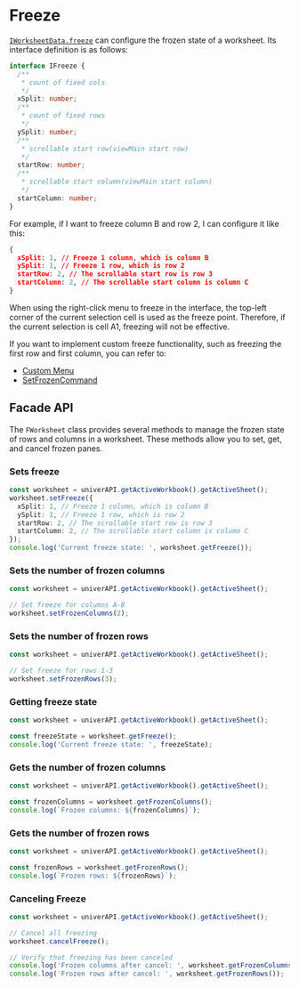 
# Freeze <VersionBadge version="0.3.0+" />

[`IWorksheetData.freeze`](/guides/sheets/getting-started/workbook-data#iworksheetdata) can configure the frozen state of a worksheet. Its interface definition is as follows:

```typescript
interface IFreeze {
  /**
   * count of fixed cols
   */
  xSplit: number;
  /**
   * count of fixed rows
   */
  ySplit: number;
  /**
   * scrollable start row(viewMain start row)
   */
  startRow: number;
  /**
   * scrollable start column(viewMain start column)
   */
  startColumn: number;
}
```

For example, if I want to freeze column B and row 2, I can configure it like this:

```json
{
  xSplit: 1, // Freeze 1 column, which is column B
  ySplit: 1, // Freeze 1 row, which is row 2
  startRow: 2, // The scrollable start row is row 3
  startColumn: 2, // The scrollable start column is column C
}
```

<Callout type="info" emoji="ℹ️">
  When using the right-click menu to freeze in the interface, the top-left corner of the current selection cell is used as the freeze point. Therefore, if the current selection is cell A1, freezing will not be effective.
</Callout>

If you want to implement custom freeze functionality, such as freezing the first row and first column, you can refer to:

- [Custom Menu](/guides/sheets/advanced/custom-ui)
- [SetFrozenCommand](https://github.com/dream-num/univer/blob/dev/packages/sheets/src/commands/commands/set-frozen.command.ts#L32)

## Facade API

The `FWorksheet` class provides several methods to manage the frozen state of rows and columns in a worksheet. These methods allow you to set, get, and cancel frozen panes.

### Sets freeze

```typescript
const worksheet = univerAPI.getActiveWorkbook().getActiveSheet();
worksheet.setFreeze({
  xSplit: 1, // Freeze 1 column, which is column B
  ySplit: 1, // Freeze 1 row, which is row 2
  startRow: 2, // The scrollable start row is row 3
  startColumn: 2, // The scrollable start column is column C
});
console.log('Current freeze state: ', worksheet.getFreeze());
```

### Sets the number of frozen columns

```typescript
const worksheet = univerAPI.getActiveWorkbook().getActiveSheet();

// Set freeze for columns A-B
worksheet.setFrozenColumns(2);
```

### Sets the number of frozen rows

```typescript
const worksheet = univerAPI.getActiveWorkbook().getActiveSheet();

// Set freeze for rows 1-3
worksheet.setFrozenRows(3);
```

### Getting freeze state

```typescript
const worksheet = univerAPI.getActiveWorkbook().getActiveSheet();

const freezeState = worksheet.getFreeze();
console.log('Current freeze state: ', freezeState);
```

### Gets the number of frozen columns

```typescript
const worksheet = univerAPI.getActiveWorkbook().getActiveSheet();

const frozenColumns = worksheet.getFrozenColumns();
console.log(`Frozen columns: ${frozenColumns}`);
```

### Gets the number of frozen rows

```typescript
const worksheet = univerAPI.getActiveWorkbook().getActiveSheet();

const frozenRows = worksheet.getFrozenRows();
console.log(`Frozen rows: ${frozenRows}`);
```

### Canceling Freeze

```typescript
const worksheet = univerAPI.getActiveWorkbook().getActiveSheet();

// Cancel all freezing
worksheet.cancelFreeze();

// Verify that freezing has been canceled
console.log('Frozen columns after cancel: ', worksheet.getFrozenColumns());
console.log('Frozen rows after cancel: ', worksheet.getFrozenRows());
```
